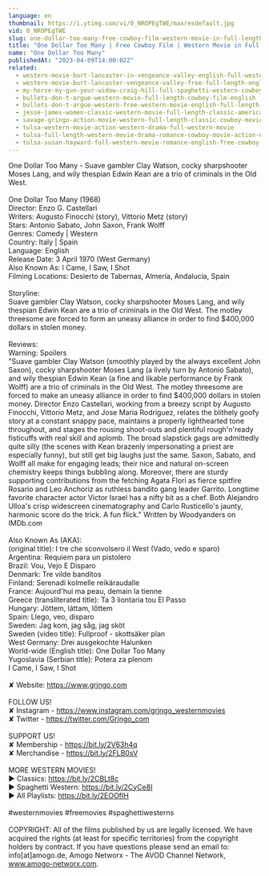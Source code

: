 ```yaml
---
language: en
thumbnail: https://i.ytimg.com/vi/0_NROPEgTWE/maxresdefault.jpg
vid: 0_NROPEgTWE
slug: one-dollar-too-many-free-cowboy-film-western-movie-in-full-length
title: "One Dollar Too Many | Free Cowboy Film | Western Movie in Full Length"
name: "One Dollar Too Many"
publishedAt: "2023-04-09T14:00:02Z"
related:
  - western-movie-burt-lancaster-in-vengeance-valley-english-full-western-movie-free-classic-film
  - western-movie-burt-lancaster-vengeance-valley-free-full-length-english-classic-cowboy-film
  - my-horse-my-gun-your-widow-craig-hill-full-spaghetti-western-cowboy-film-english
  - bullets-don-t-argue-western-movie-full-length-cowboy-film-english
  - bullets-don-t-argue-western-free-western-movie-english-full-length-feature-film
  - jesse-james-women-classic-western-movie-full-length-classic-american-cowboy-film-english
  - savage-gringo-action-movie-western-full-length-classic-cowboy-movie-english
  - tulsa-western-movie-action-western-drama-full-western-movie
  - tulsa-full-length-western-movie-drama-romance-cowboy-movie-action-english
  - tulsa-susan-hayward-full-western-movie-romance-english-free-cowboy-movie
---
```


One Dollar Too Many - Suave gambler Clay Watson, cocky sharpshooter Moses Lang, and wily thespian Edwin Kean are a trio of criminals in the Old West.<br />
<br />
One Dollar Too Many (1968)<br />
Director: Enzo G. Castellari<br />
Writers: Augusto Finocchi (story), Vittorio Metz (story) <br />
Stars: Antonio Sabato, John Saxon, Frank Wolff<br />
Genres: Comedy | Western <br />
Country: Italy | Spain<br />
Language: English<br />
Release Date: 3 April 1970 (West Germany) <br />
Also Known As: I Came, I Saw, I Shot<br />
Filming Locations: Desierto de Tabernas, Almería, Andalucía, Spain <br />
<br />
Storyline:<br />
Suave gambler Clay Watson, cocky sharpshooter Moses Lang, and wily thespian Edwin Kean are a trio of criminals in the Old West. The motley threesome are forced to form an uneasy alliance in order to find $400,000 dollars in stolen money.<br />
<br />
Reviews:<br />
Warning: Spoilers<br />
"Suave gambler Clay Watson (smoothly played by the always excellent John Saxon), cocky sharpshooter Moses Lang (a lively turn by Antonio Sabato), and wily thespian Edwin Kean (a fine and likable performance by Frank Wolff) are a trio of criminals in the Old West. The motley threesome are forced to make an uneasy alliance in order to find $400,000 dollars in stolen money. Director Enzo Castellari, working from a breezy script by Augusto Finocchi, Vittorio Metz, and Jose Maria Rodriguez, relates the blithely goofy story at a constant snappy pace, maintains a properly lighthearted tone throughout, and stages the rousing shoot-outs and plentiful rough'n'ready fisticuffs with real skill and aplomb. The broad slapstick gags are admittedly quite silly (the scenes with Kean brazenly impersonating a priest are especially funny), but still get big laughs just the same. Saxon, Sabato, and Wolff all make for engaging leads; their nice and natural on-screen chemistry keeps things bubbling along. Moreover, there are sturdy supporting contributions from the fetching Agata Flori as fierce spitfire Rosario and Leo Anchoriz as ruthless bandito gang leader Garrito. Longtime favorite character actor Victor Israel has a nifty bit as a chef. Both Alejandro Ulloa's crisp widescreen cinematography and Carlo Rusticello's jaunty, harmonic score do the trick. A fun flick." Written by Woodyanders on IMDb.com<br />
<br />
Also Known As (AKA):<br />
(original title): I tre che sconvolsero il West (Vado, vedo e sparo)<br />
Argentina: Requiem para un pistolero<br />
Brazil: Vou, Vejo E Disparo<br />
Denmark: Tre vilde banditos<br />
Finland: Serenadi kolmelle reikäraudalle<br />
France: Aujourd'hui ma peau, demain la tienne<br />
Greece (transliterated title): Ta 3 liontaria tou El Passo<br />
Hungary: Jöttem, láttam, lőttem<br />
Spain: Llego, veo, disparo<br />
Sweden: Jag kom, jag såg, jag sköt<br />
Sweden (video title): Fullproof - skottsäker plan<br />
West Germany: Drei ausgekochte Halunken<br />
World-wide (English title): One Dollar Too Many<br />
Yugoslavia (Serbian title): Potera za plenom<br />
 I Came, I Saw, I Shot<br />
<br />
✘ Website: https://www.grjngo.com<br />
<br />
FOLLOW US!<br />
✘ Instagram - https://www.instagram.com/grjngo_westernmovies<br />
✘ Twitter - https://twitter.com/Grjngo_com<br />
<br />
SUPPORT US!<br />
✘ Membership - https://bit.ly/2V63h4q<br />
✘ Merchandise - https://bit.ly/2FLB0sV<br />
<br />
MORE WESTERN MOVIES! <br />
► Classics: https://bit.ly/2CBLt8c <br />
► Spaghetti Western: https://bit.ly/2CyCe8I <br />
► All Playlists: https://bit.ly/2EOOfIH <br />
<br />
#westernmovies #freemovies #spaghettiwesterns<br />
<br />
COPYRIGHT: All of the films published by us are legally licensed. We have acquired the rights (at least for specific territories) from the copyright holders by contract. If you have questions please send an email to: info[at]amogo.de, Amogo Networx - The AVOD Channel Network, www.amogo-networx.com.